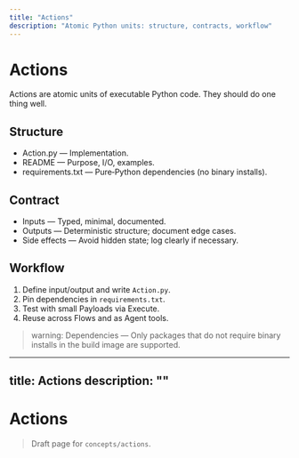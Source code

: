 ```yaml
---
title: "Actions"
description: "Atomic Python units: structure, contracts, workflow"
---
```


# Actions

Actions are atomic units of executable Python code. They should do one thing well.

## Structure
- Action.py — Implementation.
- README — Purpose, I/O, examples.
- requirements.txt — Pure‑Python dependencies (no binary installs).

## Contract
- Inputs — Typed, minimal, documented.
- Outputs — Deterministic structure; document edge cases.
- Side effects — Avoid hidden state; log clearly if necessary.

## Workflow
1. Define input/output and write `Action.py`.
2. Pin dependencies in `requirements.txt`.
3. Test with small Payloads via Execute.
4. Reuse across Flows and as Agent tools.

> warning: Dependencies — Only packages that do not require binary installs in the build image are supported.
---
title: Actions
description: ""
---

# Actions

> Draft page for `concepts/actions`.

<!-- Add content here -->
